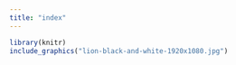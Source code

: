 ```yaml
---
title: "index"
---
```


```r
library(knitr)
include_graphics("lion-black-and-white-1920x1080.jpg")

```